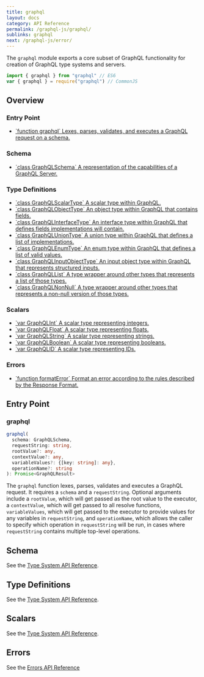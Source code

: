 ```yaml
---
title: graphql
layout: docs
category: API Reference
permalink: /graphql-js/graphql/
sublinks: graphql
next: /graphql-js/error/
---
```


The `graphql` module exports a core subset of GraphQL functionality for creation
of GraphQL type systems and servers.

```js
import { graphql } from "graphql" // ES6
var { graphql } = require("graphql") // CommonJS
```

## Overview

### Entry Point

<ul className="apiIndex">
  <li>
    <a href="#graphql">`function graphql` Lexes, parses, validates, and executes a GraphQL request on a schema.</a>
  </li>
</ul>

### Schema

<ul className="apiIndex">
  <li>
    <a href="../type/#graphqlschema">`class GraphQLSchema` A representation of the capabilities of a GraphQL Server.</a>
  </li>
</ul>

### Type Definitions

<ul className="apiIndex">
  <li>
    <a href="../type/#graphqlscalartype">`class GraphQLScalarType` A scalar type within GraphQL.</a>
  </li>
  <li>
    <a href="../type/#graphqlobjecttype">`class GraphQLObjectType` An object type within GraphQL that contains fields.</a>
  </li>
  <li>
    <a href="../type/#graphqlinterfacetype">`class GraphQLInterfaceType` An interface type within GraphQL that defines fields implementations will contain.</a>
  </li>
  <li>
    <a href="../type/#graphqluniontype">`class GraphQLUnionType` A union type within GraphQL that defines a list of implementations.</a>
  </li>
  <li>
    <a href="../type/#graphqlenumtype">`class GraphQLEnumType` An enum type within GraphQL that defines a list of valid values.</a>
  </li>
  <li>
    <a href="../type/#graphqlinputobjecttype">`class GraphQLInputObjectType` An input object type within GraphQL that represents structured inputs.</a>
  </li>
  <li>
    <a href="../type/#graphqllist">`class GraphQLList` A type wrapper around other types that represents a list of those types.</a>
  </li>
  <li>
    <a href="../type/#graphqlnonnull">`class GraphQLNonNull` A type wrapper around other types that represents a non-null version of those types.</a>
  </li>
</ul>

### Scalars

<ul className="apiIndex">
  <li>
    <a href="../type/#graphqlint">`var GraphQLInt` A scalar type representing integers.</a>
  </li>
  <li>
    <a href="../type/#graphqlfloat">`var GraphQLFloat` A scalar type representing floats.</a>
  </li>
  <li>
    <a href="../type/#graphqlstring">`var GraphQLString` A scalar type representing strings.</a>
  </li>
  <li>
    <a href="../type/#graphqlboolean">`var GraphQLBoolean` A scalar type representing booleans.</a>
  </li>
  <li>
    <a href="../type/#graphqlid">`var GraphQLID` A scalar type representing IDs.</a>
  </li>
</ul>

### Errors

<ul className="apiIndex">
  <li>
    <a href="../error/#formaterror">`function formatError` Format an error according to the rules described by the Response Format.</a>
  </li>
</ul>

## Entry Point

### graphql

```ts
graphql(
  schema: GraphQLSchema,
  requestString: string,
  rootValue?: any,
  contextValue?: any,
  variableValues?: {[key: string]: any},
  operationName?: string
): Promise<GraphQLResult>
```

The `graphql` function lexes, parses, validates and executes a GraphQL request.
It requires a `schema` and a `requestString`. Optional arguments include a
`rootValue`, which will get passed as the root value to the executor, a `contextValue`,
which will get passed to all resolve functions,
`variableValues`, which will get passed to the executor to provide values for
any variables in `requestString`, and `operationName`, which allows the caller
to specify which operation in `requestString` will be run, in cases where
`requestString` contains multiple top-level operations.

## Schema

See the [Type System API Reference](../type#schema).

## Type Definitions

See the [Type System API Reference](../type#definitions).

## Scalars

See the [Type System API Reference](../type#scalars).

## Errors

See the [Errors API Reference](../error)
